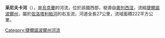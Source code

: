 {{unreferenced|time=2015-09-23T14:39:57+00:00}}
'''采尼夫卡河'''（{{lang-uk|Ценівка}}），是[[烏克蘭|烏克蘭]]的河流，位於該國西部，發源自[[奧列西涅|奧列西涅]]，流經[[捷爾諾波爾州|捷爾諾波爾州]]，屬於[[佐洛塔利帕河|佐洛塔利帕河]]的右支流，河道全長27公里，流域面積222平方公里。

{{DEFAULTSORT:Ценівка}}
[[Category:捷爾諾波爾州河流|Category:捷爾諾波爾州河流]]


{{Ukraine-river-stub}}